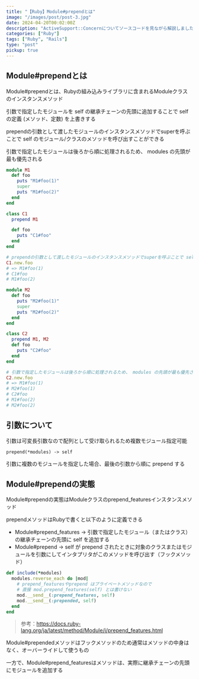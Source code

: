 ```yaml
---
title: "【Ruby】Module#prependとは"
image: "/images/post/post-3.jpg"
date: 2024-04-20T00:02:00Z
description: "ActiveSupport::Concernについてソースコードを見ながら解説しました！"
categories: ["Ruby"]
tags: ["Ruby", "Rails"]
type: "post"
pickup: true
---
```


## Module#prependとは

Module#prependとは、Rubyの組み込みライブラリに含まれるModuleクラスのインスタンスメソッド

引数で指定したモジュールを self の継承チェーンの先頭に追加することで self の定義 (メソッド、定数) を上書きする

prependの引数として渡したモジュールのインスタンスメソッドでsuperを呼ぶことで self のモジュール/クラスのメソッドを呼び出すことができる

引数で指定したモジュールは後ろから順に処理されるため、 modules の先頭が最も優先される

```ruby
module M1
  def foo
    puts "M1#foo(1)"
    super
    puts "M1#foo(2)"
  end
end

class C1
  prepend M1

  def foo
    puts "C1#foo"
  end
end

# prependの引数として渡したモジュールのインスタンスメソッドでsuperを呼ぶことで self のモジュール/クラスのメソッドを呼び出すことができる
C1.new.foo
# => M1#foo(1)
# C1#foo
# M1#foo(2)
```

```ruby
module M2
  def foo
    puts "M2#foo(1)"
    super
    puts "M2#foo(2)"
  end
end

class C2
  prepend M1, M2
  def foo
    puts "C2#foo"
  end
end

# 引数で指定したモジュールは後ろから順に処理されるため、 modules の先頭が最も優先される
C2.new.foo
# => M1#foo(1)
# M2#foo(1)
# C2#foo
# M1#foo(2)
# M2#foo(2)
```

## 引数について

引数は可変長引数なので配列として受け取られるため複数モジュール指定可能

`prepend(*modules) -> self`

引数に複数のモジュールを指定した場合、最後の引数から順に prepend する

## Module#prependの実態

Module#prependの実態はModuleクラスのprepend_featuresインスタンスメソッド

prependメソッドはRubyで書くと以下のように定義できる

- Module#prepend_features →  引数で指定したモジュール（またはクラス）の継承チェーンの先頭に self を追加する
- Module#prepend → self が prepend されたときに対象のクラスまたはモジュールを引数にしてインタプリタがこのメソッドを呼び出す（フックメソッド）

```ruby
def include(*modules)
  modules.reverse_each do |mod|
    # prepend_featuresやprepend はプライベートメソッドなので
    # 直接 mod.prepend_features(self) とは書けない
    mod.__send__(:prepend_features, self)
    mod.__send__(:prepended, self)
  end
end
```

> 参考：https://docs.ruby-lang.org/ja/latest/method/Module/i/prepend_features.html

Module#prependedメソッドはフックメソッドのため通常はメソッドの中身はなく、オーバーライドして使うもの

一方で、Module#prepend_featuresはメソッドは、実際に継承チェーンの先頭にモジュールを追加する
